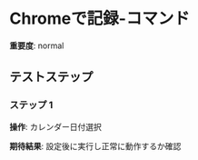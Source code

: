 # Chromeで記録-コマンド

**重要度**: normal

## テストステップ

### ステップ 1

**操作**: カレンダー日付選択

**期待結果**:
設定後に実行し正常に動作するか確認

